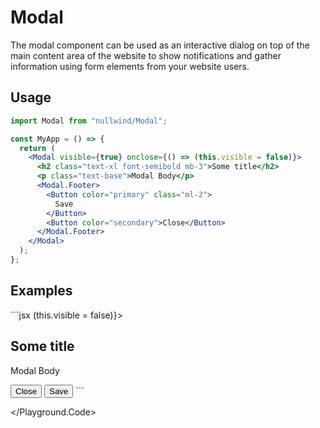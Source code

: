 
<Meta
  title="Modal"
  description="The modal component can be used as an interactive dialog on top of the main content area of the website to show notifications and gather information using form elements from your website users."
/>

# Modal

The modal component can be used as an interactive dialog on top of the main content area of the website to show notifications and gather information using form elements from your website users.

## Usage

```jsx
import Modal from "nullwind/Modal";

const MyApp = () => {
  return (
    <Modal visible={true} onclose={() => (this.visible = false)}>
      <h2 class="text-xl font-semibold mb-3">Some title</h2>
      <p class="text-base">Modal Body</p>
      <Modal.Footer>
        <Button color="primary" class="ml-2">
          Save
        </Button>
        <Button color="secondary">Close</Button>
      </Modal.Footer>
    </Modal>
  );
};
```

## Examples

<Playground>
  <Playground.Preview stacked>
    <Preview />
  </Playground.Preview>
  <Playground.Code>
    ```jsx
    <Modal visible={true} onclose={() => (this.visible = false)}>
      <h2 class="text-xl font-semibold mb-3">Some title</h2>
      <p class="text-base">Modal Body</p>
      <Modal.Footer>
        <Button color="secondary">Close</Button>
        <Button color="primary" class="ml-2">
          Save
        </Button>
      </Modal.Footer>
    </Modal>
    ```

  </Playground.Code>
</Playground>
